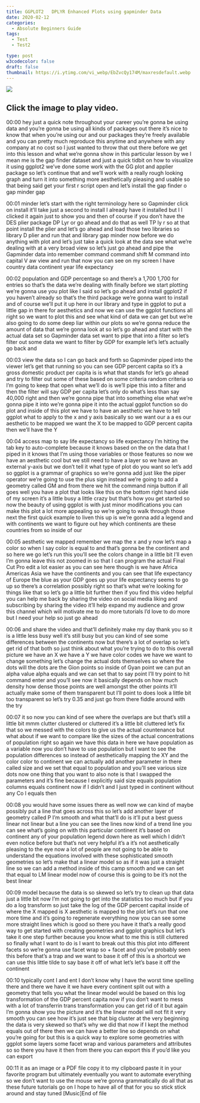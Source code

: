 ```yaml
---
title: GGPLOT2   DPLYR Enhanced Plots using gapminder Data
date: 2020-02-12
categories:
  - Absolute Beginners Guide
tags:
  - Test
  - Test2

type: post
w3codecolor: false
draft: false
thumbnail: https://i.ytimg.com/vi_webp/EbZvcQy174M/maxresdefault.webp
---
```


<a href="https://www.youtube.com/watch?v=EbZvcQy174M">
<img src="https://i.ytimg.com/vi_webp/EbZvcQy174M/maxresdefault.webp">
</a>



## Click the image to play video.



00:00
hey just a quick note throughout your career you're gonna be using data and
you're gonna be using all kinds of packages out there it's nice to know
that when you're using our and our packages they're freely available and
you can pretty much reproduce this anytime and anywhere with any company at
no cost so I just wanted to throw that out there before we get into this lesson
and what we're gonna show in this particular lesson by we I mean me is the
gap finder dataset and just a quick tidbit on how to visualize it using
ggplot2 we've done some work with the GG plot and applier package so let's
continue that and we'll work with a really rough looking graph and turn it
into something more aesthetically pleasing and usable so that being said
get your first r script open and let's install the gap finder o gap minder gap

00:01
minder let's start with the right terminology here so Gapminder click on
install it'll take just a second to install I already have it installed but
I I clicked it again just to show you and then of course if you don't have the
DES plier package DP Lyr or go ahead and
do that as well TP ly r so at that point
install the plier and let's go ahead and load those two libraries so library D
plier and run that and library gap minder now before we do anything with
plot and let's just take a quick look at the data see what we're dealing with at
a very broad view so let's just go ahead and pipe the Gapminder data into
remember command command shift M command into capital V aw view and run that now
you can see on my screen I have country data continent year life expectancy

00:02
population and GDP percentage so and there's a 1,700 1,700 for entries so
that's the data we're dealing with finally before we start plotting we're
gonna use you plot like I said so let's go ahead and install ggplot2 if you
haven't already so that's the third package we're gonna want to
install and of course we'll put it up here in our library and type in ggplot
to put a little gap in there for aesthetics and now we can use the ggplot
functions all right so we want to plot this and see what kind of data we can
get but we're also going to do some deep liar within our plots so we're gonna
reduce the amount of data that we're gonna look at so let's go ahead and
start with the actual data set so Gapminder data set want to pipe that
into a filter so let's filter out some data we want to filter by GDP for
example let's let's actually go back and

00:03
view the data so I can go back and forth so Gapminder piped into the viewer
let's get that running so you can see GDP percent capita so it's a gross
domestic product per capita is is what that stands for let's go ahead and try
to filter out some of these based on some criteria random criteria so I'm
going to keep that open what we'll do is we'll pipe this into a filter and then
the filter will say GDP per capita let's only do what's less than say 40,000
right and then we're gonna pipe that into something else what we're gonna
pipe it into we're gonna pipe it into the actual ggplot function so do plot
and inside of this plot we have to have an aesthetic we have to tell ggplot what
to apply to the x and y axis basically so we want our a a es our aesthetic to
be mapped we want the X to be mapped to GDP percent capita then we'll have the Y

00:04
access map to say life expectancy so life expectancy I'm hitting the tab key
to auto-complete because it knows based on the on the data that I piped in it
knows that I'm using those variables or those features so now we have an
aesthetic cool but we still need to have a layer so we have an external y-axis
but we don't tell it what type of plot do you want so let's add so ggplot is a
grammar of graphics so we're gonna add just like the piper operator we're going
to use the plus sign instead we're going to add a geometry called GM
and from there we hit the command ninja button if all goes well you have a plot
that looks like this on the bottom right hand side of my screen it's a little
busy a little crazy but that's how you get started so now the beauty of using
ggplot is with just minor modifications you can make this plot a lot more
appealing so we're going to walk through those next the first quick example to
liven this up is we're gonna add a legend and with continents we want to
figure out hey which continents are these countries from so inside of our

00:05
aesthetic we mapped remember we map the x and y now let's map a color so when I
say color is equal to and that's gonna be the continent and so here we go let's
run this you'll see the colors change in a little bit I'll even I'm gonna leave
this not zoomed in so that I can program the actual Final Cut Pro edit a lot
easier as you can see here though is we have Africa Americas Asia we have the
continents and you can see that life expectancy of Europe the blue as your
GDP goes up your life expectancy seems to go up so there's a correlation
possibly right so that's what we're looking for things like that so let's go
a little bit further then if you find this video helpful you can help me back
by sharing the video on social media liking and subscribing by sharing the
video it'll help expand my audience and grow this channel which will motivate me
to do more tutorials I'd love to do more but I need your help so just go ahead

00:06
and share the video and that'll definitely make my day thank you so it
is a little less busy well it's still busy but you can kind of see some
differences between the continents now but there's a lot of overlap so let's
get rid of that both so just think about
what you're trying to do to this overall
picture we have an X we have a Y we have color codes we have we want to change
something let's change the actual dots themselves so where the dots will the
dots are the Gion points so inside of Gyan point we can put an alpha value
alpha equals and we can set that to say point I'll try point to hit command
enter and you'll see now it basically depends on how much density
how dense those points are well amongst the other points it'll actually make
some of them transparent but I'll point to does look a little bit too
transparent so let's try 0.35 and just go from there fiddle around with the try

00:07
it so now you can kind of see where the overlaps are but that's still a little
bit mmm clutter clustered or cluttered it's a little bit cluttered let's fix
that so we messed with the colors to give us the actual countenance but what
about if we want to compare like the sizes of the actual concentrations of
population right so again we have this data in here we have population as a
variable now you don't have to use population but I want to see the
population differences so instead of aesthetically mapping the XY and the
color color to continent we can actually add another parameter in there called
size and we set that equal to population
and you'll see various size dots now one
thing that you want to also note is that I swapped the parameters and it's fine
because I explicitly said size equals population columns equals continent now
if I didn't and I just typed in continent without any Co l equals then

00:08
you would have some issues there as well now we can kind of maybe possibly put a
line that goes across this so let's add another layer of geometry called P I'm
smooth and what that'll do is it'll put a best guess linear not linear but a
line you can see the lines now kind of a trend line you can see what's going on
with this particular continent it's based on continent any of your
population legend down here as well which I didn't even notice before but
that's not very helpful it's a it's not aesthetically pleasing to the eye now a
lot of people are not going to be able to understand the equations involved
with these sophisticated smooth geometries so let's make that a linear
model so as if it was just a straight line so we can add a method inside of
this camp smooth and we can set that equal to LM linear model now of course
this is going to be it's not the best linear

00:09
model because the data is so skewed so let's try to clean up that data just a
little bit now I'm not going to get into the statistics too much but if you do a
log transform so just take the log of the GDP percent capital inside of where
the X mapped is X aesthetic is mapped to the plot let's run that one more time
and it's going to regenerate everything now you can see some more straight lines
which is good so there you have it that's a really good way to get started
with creating geometries and ggplot graphics but let's take it one step
further because you know what to me this is still cluttered so finally what I
want to do is I want to break out this this plot into different facets so we're
gonna use facet wrap so + facet and you've probably seen this before that's
a trap and we want to base it off of this is a shortcut we can use this
little tilde to say base it off of what let's let's base it off the continent

00:10
typically cont I and ent I don't know why I have the worst time spelling there
and there we have it we have every continent split out with a geometry that
tells you what the linear model would be based on this log transformation of the
GDP percent capita now if you don't want to mess with a lot of transferrin trans
transformation you can get rid of it but
again I'm gonna show you the picture and it's the linear model will not fit it
very smooth you can see how it's just see that big cluster at the very
beginning the data is very skewed so that's why we did that now if I kept the
method equals out of there then we can have a better line so depends on what
you're going for but this is a quick way to explore some geometries with ggplot
some layers some facet wrap and various parameters and attributes so so there
you have it then from there you can export this if you'd like you can export

00:11
it as an image or a PDF file copy it to my clipboard paste it in your favorite
program but ultimately eventually you want to automate everything so we don't
want to use the mouse we're gonna grammatically do all that as these
future tutorials go on I hope to have all of that for you so stick stick
around and stay tuned [Music]End of file

